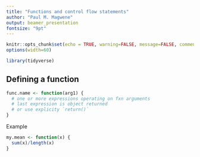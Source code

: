 ```yaml
---
title: "Functions and control flow statements"
author: "Paul M. Magwene"
output: beamer_presentation
fontsize: "9pt"    
---
```


```r
knitr::opts_chunk$set(echo = TRUE, warning=FALSE, message=FALSE, comment = "", collapse=TRUE)
options(width=60)
```

```r
library(tidyverse)
```

## Defining a function

```r
func.name <- function(arg1) {
  # one or more expressions operating on fxn arguments
  # last expression is object returned
  # or use explicity `return()` 
} 
```

Example

```r
my.mean <- function(x) {
  sum(x)/length(x)
}
```


